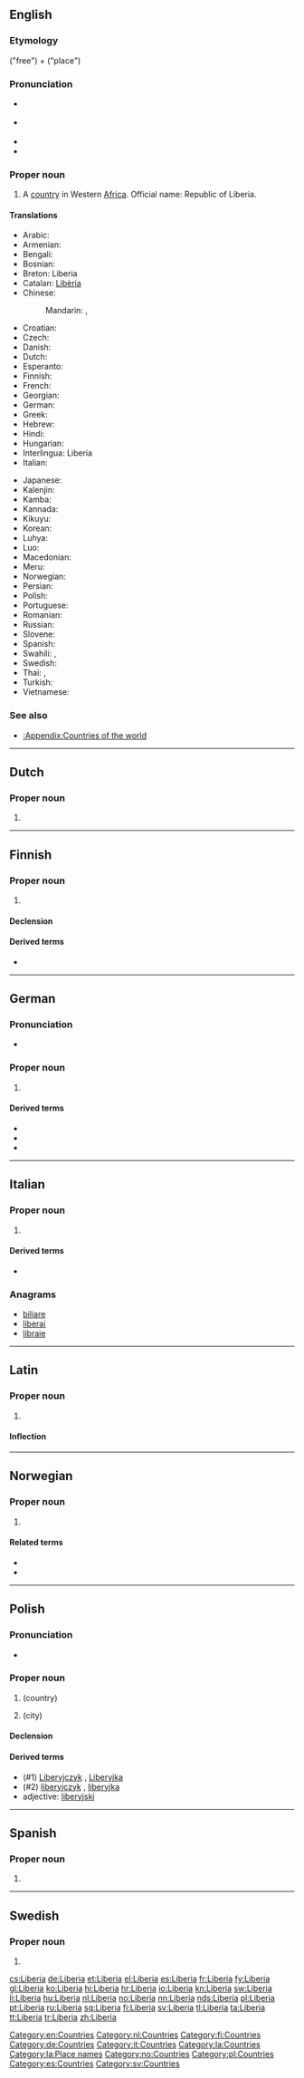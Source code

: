 {{also|liberia}}
==English==
{{wikipedia}}

===Etymology===
{{etyl|la}} {{term|liber|lang=la}} ("free") + {{term|-ia|lang=la}} ("place")

===Pronunciation===
* {{a|RP}} {{IPA|/laɪˈbɪəriə/}}
* {{a|US}} {{IPA|/laɪˈbɪriə/}}
* {{audio|En-us-Liberia.ogg|Audio (US)}}
* {{rhymes|ɪəriə}}

===Proper noun===
{{en-proper noun}}

# A [[country]] in Western [[Africa]]. Official name: Republic of Liberia.

====Translations====
{{trans-top|country in Western Africa}}
* Arabic: {{t|ar|ليبيريا|f|tr=libiirya, laybiirya}}
* Armenian: {{t-|hy|Լիբերիա|tr=Liberia}}
* Bengali: {{t-|bn|লাইবেরিয়া}}
* Bosnian: {{t-|bs|Liberija|f}}
* Breton: Liberia
* Catalan: [[Libèria]]
* Chinese:
*: Mandarin: {{t-|cmn|利比里亞|sc=Hani}},  {{t-|cmn|利比里亚|tr=Lìbǐlǐyà|sc=Hani}}
* Croatian: {{t+|hr|Liberija|f}}
* Czech: {{t-|cs|Libérie|f}}
* Danish: {{t-|da|Liberia}}
* Dutch: {{t+|nl|Liberia|n}}
* Esperanto: {{t-|eo|Liberio|xs=Esperanto}}
* Finnish: {{t+|fi|Liberia}}
* French: {{t+|fr|Liberia|m}}
* Georgian: {{t|ka|ლიბერია|sc=Geor|xs=Georgian}}
* German: {{t+|de|Liberia}}
* Greek: {{t-|el|Λιβερία|f|tr=Livería}}
* Hebrew: {{t|he|ליבריה}}
* Hindi: {{t|hi|लाइबेरिया|tr=lāiberiyā|xs=Hindi}}
* Hungarian: {{t+|hu|Libéria}}
* Interlingua: Liberia
* Italian: {{t-|it|Liberia|f}}
{{trans-mid}}
* Japanese: {{t-|ja|リベリア|tr=Riberia}}
* Kalenjin: {{tø|kln|Liberia}}
* Kamba: {{tø|kam|Liberia}}
* Kannada: {{t-|kn|ಲೈಬೀರಿಯ|tr=laibīriya|sc=Knda|xs=Kannada}}
* Kikuyu: {{tø|ki|Liberia}}
* Korean: {{t+|ko|라이베리아|tr=Raibberia|sc=Hang}}
* Luhya: {{tø|luy|Liberia}}
* Luo: {{tø|luo|Liberia}}
* Macedonian: {{t-|mk|Либерија|f|tr=Libérija}}
* Meru: {{tø|mer|Liberia}}
* Norwegian: {{t+|no|Liberia}}
* Persian: {{t|fa|لیبریا|xs=Persian}}
* Polish: {{t+|pl|Liberia}}
* Portuguese: {{t+|pt|Libéria}}
* Romanian: {{t-|ro|Liberia|f}}
* Russian: {{t+|ru|Либерия|f|tr=Libérija}}
* Slovene: {{t+|sl|Liberija|f}}
* Spanish: {{t+|es|Liberia}}
* Swahili: {{t+|sw|Liberia|xs=Swahili}}, {{t|sw|Uliberi}}
* Swedish: {{t+|sv|Liberia}}
* Thai: {{t|th|ไลบีเรีย|tr=laibeeria}},  {{t|th|ประเทศไลบีเรีย|tr=bpràtâyt laibeeria}}
* Turkish: {{t+|tr|Liberya}}
* Vietnamese: {{t-|vi|Liberia|xs=Vietnamese}}
{{trans-bottom}}

===See also===
* [[:Appendix:Countries of the world]]

[[Category:en:Countries]]

----

==Dutch==

===Proper noun===
{{nl-proper noun|g=n}}

# {{l|en|Liberia}}

[[Category:nl:Countries]]

----

==Finnish==
{{wikipedia|lang=fi}}

===Proper noun===
{{fi-proper noun}}

# {{l|en|Liberia}}

====Declension====
{{fi-decl-kulkija|Liberi|nopl=1}}

====Derived terms====
* {{l|fi|liberialainen}}

[[Category:fi:Countries]]

----

==German==
{{wikipedia|lang=de}}

===Pronunciation===
* {{IPA|/liˈbeːʁia/|lang=de}}

===Proper noun===
{{de-proper noun|g=n}}

# {{l|en|Liberia}}

====Derived terms====
* {{l|de|Liberianer}}
* {{l|de|Liberianerin}}
* {{l|de|liberianisch}}

[[Category:de:Countries]]

----

==Italian==
{{wikipedia|lang=it}}

===Proper noun===
{{it-proper noun|g=f}}

# {{l|en|Liberia}}

====Derived terms====
* {{l|it|liberiano}}

===Anagrams===
* [[biliare#Italian|biliare]]
* [[liberai#Italian|liberai]]
* [[libraie#Italian|libraie]]

[[Category:it:Countries]]

----

==Latin==
{{wikipedia|lang=la}}

===Proper noun===
{{la-proper noun|Liberia|Liberiae|Liberiae|f|first}}

# {{l|en|Liberia}}

====Inflection====
{{la-decl-1st-loc|Liberi}}

[[Category:la:Countries]]
[[Category:la:Place names]]

----

==Norwegian==

===Proper noun===
{{head|no|proper noun}}

# {{l|en|Liberia}}

====Related terms====
* {{l|no|liberier}}
* {{l|no|liberisk}}

[[Category:no:Countries]]

----

==Polish==

===Pronunciation===
* {{IPA|/liˈbɛrja/|lang=pl}}

===Proper noun===
{{head|pl|proper noun|g=f}}

# {{l|no|Liberia}} (country)
# {{l|no|Liberia}} (city)

====Declension====
{{pl-decl-noun-sing
|Liberia
|Liberii
|Liberii
|Liberię
|Liberią
|Liberii
|Liberio
}}

====Derived terms====
* (#1) [[Liberyjczyk]] {{m}}, [[Liberyjka]] {{f}}
* (#2) [[liberyjczyk]] {{m}}, [[liberyjka]] {{f}}
* adjective: [[liberyjski]]

[[Category:pl:Countries]]

----

==Spanish==
{{wikipedia|lang=es}}

===Proper noun===
{{es-proper noun|f}}

# {{l|en|Liberia}}

[[Category:es:Countries]]

----

==Swedish==

===Proper noun===
{{head|sv|proper noun}}

# {{l|en|Liberia}}

[[Category:sv:Countries]]

[[cs:Liberia]]
[[de:Liberia]]
[[et:Liberia]]
[[el:Liberia]]
[[es:Liberia]]
[[fr:Liberia]]
[[fy:Liberia]]
[[gl:Liberia]]
[[ko:Liberia]]
[[hi:Liberia]]
[[hr:Liberia]]
[[io:Liberia]]
[[kn:Liberia]]
[[sw:Liberia]]
[[li:Liberia]]
[[hu:Liberia]]
[[nl:Liberia]]
[[no:Liberia]]
[[nn:Liberia]]
[[nds:Liberia]]
[[pl:Liberia]]
[[pt:Liberia]]
[[ru:Liberia]]
[[sq:Liberia]]
[[fi:Liberia]]
[[sv:Liberia]]
[[tl:Liberia]]
[[ta:Liberia]]
[[tt:Liberia]]
[[tr:Liberia]]
[[zh:Liberia]]